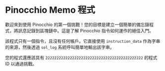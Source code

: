 # Pinocchio Memo 程式

歡迎來到使用 Pinocchio 的第一個挑戰！您的目標是建立一個簡單的備忘錄程式，將訊息記錄到區塊鏈中。這是了解 Pinocchio 指令如何運作的絕佳入門。

該程式只有一個指令，且沒有任何帳戶。它直接使用 `instruction_data` 作為字串的來源，然後透過 `sol_log` 系統呼叫簡單地輸出該字串。

您的程式還應該具有 `22222222222222222222222222222222222222222222` 的程式 ID 以通過挑戰。